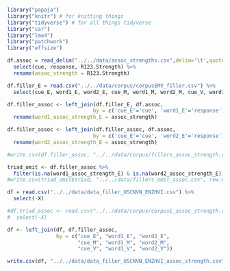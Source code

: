 ```r
library("papaja")
library("knitr") # for knitting things
library("tidyverse") # for all things tidyverse
library("car")
library("lme4")
library("patchwork")
library("effsize")
```

```r
df.assoc = read_delim("../../data/assoc_strengths.csv",delim='\t',quote = '',escape_backslash = F,escape_double = F) %>%
  select(cue, response, R123.Strength) %>%
  rename(assoc_strength = R123.Strength)

df.filler_E = read.csv("../../data/corpus/corpusEMV_filler.csv") %>% 
  select(cue_E, word1_E, word2_E, cue_M, word1_M, word2_M, cue_V, word1_V, word2_V)
```

```r
df.filler_assoc <- left_join(df.filler_E, df.assoc,
                            by = c('cue_E'='cue', 'word1_E'='response')) %>%
  rename(word1_assoc_strength_E = assoc_strength)

df.filler_assoc <- left_join(df.filler_assoc, df.assoc,
                            by = c('cue_E'='cue', 'word2_E'='response')) %>%
  rename(word2_assoc_strength_E = assoc_strength)

#write.csv(df.filler_assoc, "../../data/corpus/fillers_assoc_strength.csv", row.names = FALSE)
```

```r
triad_omit <- df.filler_assoc %>%
  filter(is.na(word1_assoc_strength_E) & is.na(word2_assoc_strength_E))
#write.csv(triad_omit$triad, "../../data/fillers_omit_assoc.csv", row.names = FALSE)
```

```r
df = read.csv("../../data/data_filler_USCNVN_ENZHVI.csv") %>%
  select(-X)

#df.triad_assoc <- read.csv("../../data/corpus/corpusE_assoc_strength.csv") %>%
#  select(-X)

df <- left_join(df, df.filler_assoc, 
                by = c("cue_E", "word1_E", "word2_E",
                       "cue_M", "word1_M", "word2_M", 
                       "cue_V", "word1_V", "word2_V"))

write.csv(df, "../../data/data_filler_USCNVN_ENZHVI_assoc_strength.csv", row.names = F)
```